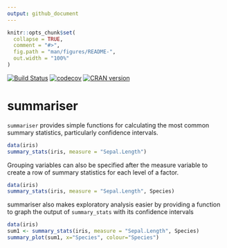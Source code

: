 ```yaml
---
output: github_document
---
```


<!-- README.md is generated from README.Rmd. Please edit that file -->

```r
knitr::opts_chunk$set(
  collapse = TRUE,
  comment = "#>",
  fig.path = "man/figures/README-",
  out.width = "100%"
)
```

[![Build Status](https://travis-ci.org/condwanaland/summariser.svg?branch=master)](https://travis-ci.org/condwanaland/summariser) [![codecov](https://codecov.io/gh/condwanaland/summariser/branch/master/graph/badge.svg)](https://codecov.io/gh/condwanaland/summariser) [![CRAN version](http://www.r-pkg.org/badges/version/summariser)](https://cran.r-project.org/package=summariser)

# summariser

`summariser` provides simple functions for calculating the most common summary statistics, particularly confidence intervals. 

```R
data(iris)
summary_stats(iris, measure = "Sepal.Length")
```

Grouping variables can also be specified after the measure variable to create a row of summary statistics for each level of a factor.

```R
data(iris)
summary_stats(iris, measure = "Sepal.Length", Species)
```

summariser also makes exploratory analysis easier by providing a function to graph the output of `summary_stats` with its confidence intervals

```R
data(iris)
sum1 <- summary_stats(iris, measure = "Sepal.Length", Species)
summary_plot(sum1, x="Species", colour="Species")
```

